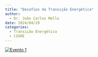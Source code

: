 ```yaml
---
title: "Desafios da Transição Energética"
author:
  - Dr. João Carlos Mello
date: 2024/04/29
categories: 
  - Transição Energética
  - CIGRE
---
```


[![Evento 1](images/Evento%2029-04-24.png)](https://github.com/TransicaoEnergetica/Projeto_Extensao_TE/blob/main/pdfs/Evento%201a%20-%20Programa%C3%A7%C3%A3o%20e%20Introdu%C3%A7%C3%A3o%20-%20Projeto%20de%20Extens%C3%A3o-29.04.2024.pdf)
